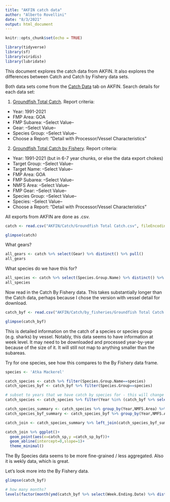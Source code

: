 ```yaml
---
title: "AKFIN catch data"
author: "Alberto Rovellini"
date: "8/3/2021"
output: html_document
---
```


```r
knitr::opts_chunk$set(echo = TRUE)
```

```r
library(tidyverse)
library(sf)
library(viridis)
library(lubridate)
```

This document explores the catch data from AKFIN. It also explores the differences between Catch and Catch by Fishery data sets. 

Both data sets come from the [Catch Data](https://akfinbi.psmfc.org/analytics/saw.dll?Dashboard&PortalPath=%2fshared%2fStock%20Assessment%2f_portal%2fStock%20Assessment&Page=Catch%20Data&Done=Dashboard%26PortalPath%3d%252fshared%252fStock%2520Assessment%252f_portal%252fStock%2520Assessment%26Page%3dGroundfish%2520Total%2520Catch%2520by%2520Fishery%26ViewState%3d4vmps7tab03fi787p32gt928p6) tab on AKFIN. Search details for each data set:

1. [Groundfish Total Catch](https://akfinbi.psmfc.org/analytics/saw.dll?Dashboard&PortalPath=%2fshared%2fStock%20Assessment%2f_portal%2fStock%20Assessment&Page=Groundfish%20Total%20Catch&Done=Dashboard%26PortalPath%3d%252fshared%252fStock%2520Assessment%252f_portal%252fStock%2520Assessment%26Page%3dCatch%2520Data%26ViewState%3dg989ikgqgnk97vlvv3ut9e0s76). Report criteria:

* Year: 1991-2021
* FMP Area: GOA
* FMP Subarea: --Select Value--
* Gear: --Select Value--
* Species Group: --Select Value--
* Choose a Report: "Detail with Processor/Vessel Characteristics"

2. [Groundfish Total Catch by Fishery](https://akfinbi.psmfc.org/analytics/saw.dll?Dashboard&PortalPath=%2fshared%2fStock%20Assessment%2f_portal%2fStock%20Assessment&Page=Groundfish%20Total%20Catch%20by%20Fishery&Done=Dashboard%26PortalPath%3d%252fshared%252fStock%2520Assessment%252f_portal%252fStock%2520Assessment%26Page%3dCatch%2520Data%26ViewState%3didnmhgqo8th0dfbdhbf798h6mi). Report criteria:

* Year: 1991-2021 (but in 6-7 year chunks, or else the data export chokes)
* Target Group: --Select Value--
* Target Name: --Select Value--
* FMP Area: GOA
* FMP Subarea: --Select Value--
* NMFS Area: --Select Value--
* FMP Gear: --Select Value--
* Species Group: --Select Value--
* Species: --Select Value--
* Choose a Report: "Detail with Processor/Vessel Characteristics"

All exports from AKFIN are done as .csv.

```r
catch <- read.csv("AKFIN/Catch/Groundfish Total Catch.csv", fileEncoding = 'UTF-8-BOM')

glimpse(catch)
```

What gears?
```r
all_gears <- catch %>% select(Gear) %>% distinct() %>% pull()
all_gears
```

What species do we have this for?
```r
all_species <- catch %>% select(Species.Group.Name) %>% distinct() %>% arrange(Species.Group.Name) %>% pull() 
all_species
```

Now read in the Catch By Fishery data. This takes substantially longer than the Catch data, perhaps because I chose the version with vessel detail for download.
```r
catch_byf <- read.csv("AKFIN/Catch/by_fisheries/Groundfish Total Catch by Fishery 2008-2014.csv", fileEncoding = 'UTF-8-BOM')

glimpse(catch_byf)
```

This is detailed information on the catch of a species or species group (e.g. sharks) by vessel. Notably, this data seems to have information at week level. It may need to be downloaded and processed year-by-year because of the size of it. It will still not map to anything smaller than the subareas.

Try for one species, see how this compares to the By Fishery data frame.
```r
species <- 'Atka Mackerel'

catch_species <- catch %>% filter(Species.Group.Name==species)
catch_species_byf <- catch_byf %>% filter(Species.Group==species)

# subset to years that we have catch by species for - this will change when we get all the data we need
catch_species <- catch_species %>% filter(Year %in% (catch_byf %>% select(Year) %>% distinct() %>% pull()))
```

```r
catch_species_summary <- catch_species %>% group_by(Year,NMFS.Area) %>% summarise(catch_sp = sum(Catch..mt.))
catch_species_byf_summary <- catch_species_byf %>% group_by(Year,NMFS.Area) %>% summarise(catch_sp_byf = sum(Catch..mt.))

catch_join <- catch_species_summary %>% left_join(catch_species_byf_summary,by=c('Year','NMFS.Area'))
```

```r
catch_join %>% ggplot()+
  geom_point(aes(x=catch_sp,y =catch_sp_byf))+
  geom_abline(intercept=0,slope=1)+
  theme_minimal()
```

The By Species data seems to be more fine-grained / less aggregated. Also it is wekly data, which is great.

Let's look more into the By Fishery data.
```r
glimpse(catch_byf)

# how many months?
levels(factor(month(ymd(catch_byf %>% select(Week.Ending.Date) %>% distinct() %>% pull())))) # data from all months
```

